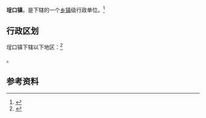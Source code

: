 {{中国乡级行政区|37/16/23/104/000}}

'''埕口镇'''，是{{PRC admin/fullname|37/16/23/104/000|3}}下辖的一个[[乡镇|乡镇]]级行政单位。<ref>{{PRC admin/ref sgc|{{PRC admin/parent|37/16/23/104/000}}}}</ref>

== 行政区划 ==

埕口镇下辖以下地区：<ref>{{PRC admin/ref sgc|37/16/23/104/000}}</ref>

{{PRC admin/children|37/16/23/104/000}}。

== 参考资料 ==

{{reflist}}

{{行政区划小作品}}
{{PRC admin/navcat|37/16/23/104/000}}